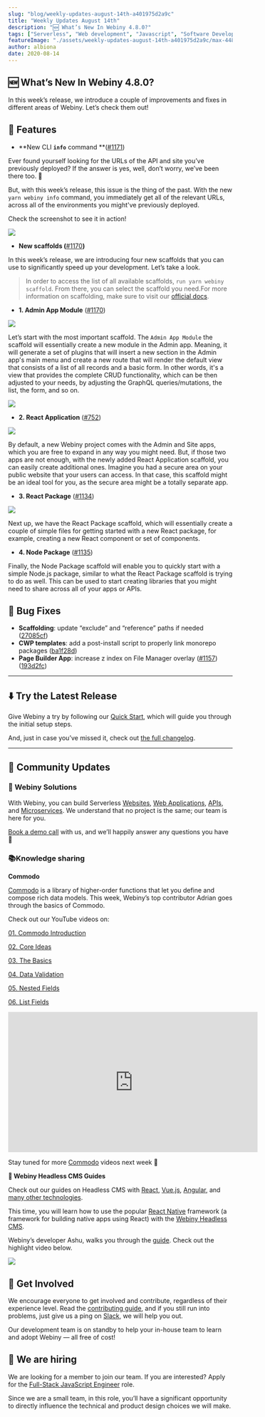```yaml
---
slug: "blog/weekly-updates-august-14th-a401975d2a9c"
title: "Weekly Updates August 14th"
description: "🆕 What’s New In Webiny 4.8.0?"
tags: ["Serverless", "Web development", "Javascript", "Software Development", "GraphQL"]
featureImage: "./assets/weekly-updates-august-14th-a401975d2a9c/max-4480-1IHSqVUePwDEgk5NhGJWiwQ.png"
author: albiona
date: 2020-08-14
---
```


## 🆕 What’s New In Webiny 4.8.0?

In this week’s release, we introduce a couple of improvements and fixes in different areas of Webiny. Let’s check them out!

## 🚀 Features

- **New CLI **`info`** command **([#1171](https://github.com/webiny/webiny-js/pull/1171))

Ever found yourself looking for the URLs of the API and site you’ve previously deployed? If the answer is yes, well, don’t worry, we’ve been there too. 🙂

But, with this week’s release, this issue is the thing of the past. With the new `yarn webiny info` command, you immediately get all of the relevant URLs, across all of the environments you might've previously deployed.

Check the screenshot to see it in action!

![](./assets/weekly-updates-august-14th-a401975d2a9c/max-1524-1liG7ehFTN7g0KQG3QVlZsQ.png)

- **New scaffolds (**[#1170](https://github.com/webiny/webiny-js/pull/1170)**)**

In this week’s release, we are introducing four new scaffolds that you can use to significantly speed up your development. Let’s take a look.

> In order to access the list of all available scaffolds, `run yarn webiny scaffold`. From there, you can select the scaffold you need.For more information on scaffolding, make sure to visit our [official docs](https://docs.webiny.com/docs/deep-dive/cli/creating-a-scaffold-plugin/#introduction-to-scaffolding).

- **1. Admin App Module** ([#1170](https://github.com/webiny/webiny-js/pull/1170))

![](./assets/weekly-updates-august-14th-a401975d2a9c/max-1612-1tM-DnLYZWl0OiptCyb9Ypw.png)

Let’s start with the most important scaffold. The `Admin App Module` the scaffold will essentially create a new module in the Admin app. Meaning, it will generate a set of plugins that will insert a new section in the Admin app's main menu and create a new route that will render the default view that consists of a list of all records and a basic form. In other words, it's a view that provides the complete CRUD functionality, which can be then adjusted to your needs, by adjusting the GraphQL queries/mutations, the list, the form, and so on.

![](./assets/weekly-updates-august-14th-a401975d2a9c/max-1992-15qt2-DJIUOVRrEjjxd46Rg.png)

- **2. React Application** ([#752](https://github.com/webiny/webiny-js/pull/752))

![](./assets/weekly-updates-august-14th-a401975d2a9c/max-1030-18r5SH9s59YRggJzp-ygNAg.png)

By default, a new Webiny project comes with the Admin and Site apps, which you are free to expand in any way you might need. But, if those two apps are not enough, with the newly added React Application scaffold, you can easily create additional ones. Imagine you had a secure area on your public website that your users can access. In that case, this scaffold might be an ideal tool for you, as the secure area might be a totally separate app.

- **3. React Package** ([#1134](https://github.com/webiny/webiny-js/pull/1134))

![](./assets/weekly-updates-august-14th-a401975d2a9c/max-1062-11T2ADKfZQnRIUsXg9ZEjcQ.png)

Next up, we have the React Package scaffold, which will essentially create a couple of simple files for getting started with a new React package, for example, creating a new React component or set of components.

- **4. Node Package** ([#1135](https://github.com/webiny/webiny-js/pull/1135))

Finally, the Node Package scaffold will enable you to quickly start with a simple Node.js package, similar to what the React Package scaffold is trying to do as well. This can be used to start creating libraries that you might need to share across all of your apps or APIs.

## 🐞 Bug Fixes

- **Scaffolding**: update “exclude” and “reference” paths if needed ([27085cf](https://github.com/webiny/webiny-js/commit/27085cf96a612f47956d68fb54fd0ed7b7d24823))
- **CWP templates**: add a post-install script to properly link monorepo packages ([ba1f28d](https://github.com/webiny/webiny-js/commit/ba1f28d9508f224bdc1af31e5b3b36e64af2256f))
- **Page Builder App**: increase z index on File Manager overlay ([#1157](https://github.com/webiny/webiny-js/issues/1157)) ([193d2fc](https://github.com/webiny/webiny-js/commit/193d2fcd0e2f460652760d3f1b909c4287ce9798))

---

## ⬇️ Try the Latest Release

Give Webiny a try by following our [Quick Start](https://docs.webiny.com/docs/get-started/quick-start), which will guide you through the initial setup steps.

And, just in case you’ve missed it, check out [the full changelog](https://github.com/webiny/webiny-js/releases/tag/v4.8.0).

---

## 🙌 Community Updates

### 🔭 Webiny Solutions

With Webiny, you can build Serverless [Websites](https://www.webiny.com/use-case/serverless-websites/), [Web Applications](https://www.webiny.com/use-case/serverless-web-applications/), [APIs](https://www.webiny.com/use-case/serverless-graphql-api/), and [Microservices](https://www.webiny.com/use-case/microservices/). We understand that no project is the same; our team is here for you.

[Book a demo call](/call/demo) with us, and we’ll happily answer any questions you have 🚀

### 📚Knowledge sharing

**Commodo**

[Commodo](https://github.com/webiny/commodo) is a library of higher-order functions that let you define and compose rich data models. This week, Webiny’s top contributor Adrian goes through the basics of Commodo.

Check out our YouTube videos on:

[01. Commodo Introduction](https://youtu.be/i9xRDdqCzjk)

[02. Core Ideas](https://youtu.be/RpTWltA2d4I)

[03. The Basics](https://youtu.be/NbSmE2EFP3Y)

[04. Data Validation](https://youtu.be/sVCTIp9sng0)

[05. Nested Fields](https://youtu.be/_j73mzITXao)

[06. List Fields](https://youtu.be/4xzZu74inRM)

<iframe
  width="560"
  height="315"
  src="https://www.youtube.com/embed/i9xRDdqCzjk"
  frameborder="0"
  allow="accelerometer; autoplay; clipboard-write; encrypted-media; gyroscope; picture-in-picture"
  allowfullscreen
></iframe>
<br />

Stay tuned for more [Commodo](https://github.com/webiny/commodo) videos next week 🚀

**🚥 Webiny Headless CMS Guides**

Check out our guides on Headless CMS with [React](https://docs.webiny.com/docs/guides/headless-react-tutorial), [Vue.js](https://docs.webiny.com/docs/guides/headless-vuejs-tutorial), [Angular](https://docs.webiny.com/docs/guides/headless-angular-tutorial), and [many other technologies](https://docs.webiny.com/docs/guides/headless-gatsby-tutorial).

This time, you will learn how to use the popular [React Native](https://reactnative.dev/) framework (a framework for building native apps using React) with the [Webiny Headless CMS](https://docs.webiny.com/docs/webiny-apps/headless-cms/features/content-modeling).

Webiny’s developer Ashu, walks you through the [guide](https://docs.webiny.com/docs/guides/headless-react-native-tutorial). Check out the highlight video below.

![](./assets/weekly-updates-august-14th-a401975d2a9c/max-600-11CbwJA6m-U_zN3EhEUtYtQ.gif)

## 🤝 Get Involved

We encourage everyone to get involved and contribute, regardless of their experience level. Read the [contributing guide](https://github.com/webiny/webiny-js/blob/master/CONTRIBUTING.md), and if you still run into problems, just give us a ping on [Slack](https://www.webiny.com/slack), we will help you out.

Our development team is on standby to help your in-house team to learn and adopt Webiny — all free of cost!

## 🚀 We are hiring

We are looking for a member to join our team.
If you are interested? Apply for the [Full-Stack JavaScript Engineer](https://careers.webiny.com/full-stack-javascript-engineer/en) role.

Since we are a small team, in this role, you’ll have a significant opportunity to directly influence the technical and product design choices we will make.
